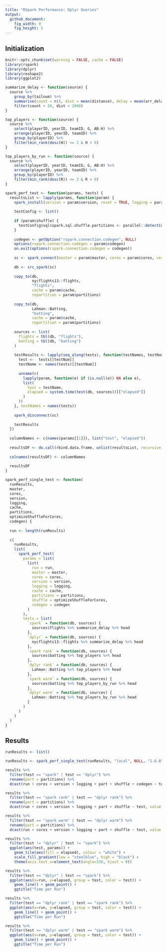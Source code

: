 ```yaml
---
title: "RSpark Performance: Dplyr Queries"
output:
  github_document:
    fig_width: 9
    fig_height: 5
---
```


## Initialization

```r
knitr::opts_chunk$set(warning = FALSE, cache = FALSE)
library(rspark)
library(dplyr)
library(reshape2)
library(ggplot2)
```

```r
summarize_delay <- function(source) {
  source %>%
    group_by(tailnum) %>%
    summarise(count = n(), dist = mean(distance), delay = mean(arr_delay)) %>%
    filter(count > 20, dist < 2000)
}

top_players <- function(source) {
  source %>%
    select(playerID, yearID, teamID, G, AB:H) %>%
    arrange(playerID, yearID, teamID) %>%
    group_by(playerID) %>%
    filter(min_rank(desc(H)) <= 2 & H > 0)
}

top_players_by_run <- function(source) {
  source %>%
    select(playerID, yearID, teamID, G, AB:H) %>%
    arrange(playerID, yearID, teamID) %>%
    group_by(playerID) %>%
    filter(min_rank(desc(R)) <= 2 & R > 0)
}
```

```r
spark_perf_test <- function(params, tests) {
  resultsList <- lapply(params, function(param) {
    spark_install(version = param$version, reset = TRUE, logging = param$logging)
    
    testConfig <- list()
    
    if (param$shuffle) {
      testConfig$sql$spark.sql.shuffle.partitions <- parallel::detectCores()
    }
    
    codegen <- getOption("rspark.connection.codegen", NULL)
    options(rspark.connection.codegen = param$codegen)
    on.exit(options(rspark.connection.codegen = codegen))
    
    sc <- spark_connect(master = param$master, cores = param$cores, version = param$version, config = testConfig)
    
    db <- src_spark(sc)
    
    copy_to(db,
            nycflights13::flights,
            "flights",
            cache = param$cache,
            repartition = param$partitions)
    
    copy_to(db,
            Lahman::Batting,
            "batting",
            cache = param$cache,
            repartition = param$partitions)
    
    sources <- list(
      flights = tbl(db, "flights"),
      batting = tbl(db, "batting")
    )
    
    testResults <- lapply(seq_along(tests), function(testNames, testNum) {
      test <-  tests[[testNum]]
      testName <- names(tests)[[testNum]]
      
      unname(c(
        lapply(param, function(e) if (is.null(e)) NA else e),
        list(
          test = testName,
          elapsed = system.time(test(db, sources))[["elapsed"]]
        )
      ))
    }, testNames = names(tests))
    
    spark_disconnect(sc)
    
    testResults
  })
  
  columnNames <- c(names(params[[1]]), list("test", "elapsed"))
  
  resultsDF <- do.call(rbind.data.frame, unlist(resultsList, recursive = FALSE))
  
  colnames(resultsDF) <- columnNames
  
  resultsDF
}
```

```r
spark_perf_single_test <- function(
  runResults,
  master,
  cores,
  version,
  logging,
  cache,
  partitions,
  optimizeShuffleForCores,
  codegen) {
  
  run <- length(runResults)
  
  c(
    runResults,
    list(
      spark_perf_test(
        params = list(
          list(
            run = run,
            master = master,
            cores = cores,
            version = version,
            logging = logging,
            cache = cache,
            partitions = partitions,
            shuffle = optimizeShuffleForCores,
            codegen = codegen
          )
        ),
        tests = list(
          `spark` = function(db, sources) {
            sources$flights %>% summarize_delay %>% head
          },
          `dplyr` = function(db, sources) {
            nycflights13::flights %>% summarize_delay %>% head
          },
          `spark rank` = function(db, sources) {
            sources$batting %>% top_players %>% head
          },
          `dplyr rank` = function(db, sources) {
            Lahman::Batting %>% top_players %>% head
          },
          `spark warm` = function(db, sources) {
            sources$batting %>% top_players_by_run %>% head
          },
          `dplyr warm` = function(db, sources) {
            Lahman::Batting %>% top_players_by_run %>% head
          }
        )
      )
    )
  )
}
```

## Results

```r
runResults <- list()

runResults <- spark_perf_single_test(runResults, "local", NULL, "1.6.0", "INFO", FALSE, 0, FALSE, FALSE)

```

```r
results %>%
  filter(test == "spark" | test == "dplyr") %>%
  rename(part = partitions) %>%
  dcast(run + cores + version + logging + part + shuffle + codegen ~ test, value.var = "elapsed")
```

```r
results %>%
  filter(test == "spark rank" | test == "dplyr rank") %>%
  rename(part = partitions) %>%
  dcast(run + cores + version + logging + part + shuffle ~ test, value.var = "elapsed")
```

```r
results %>%
  filter(test == "spark warm" | test == "dplyr warm") %>%
  rename(part = partitions) %>%
  dcast(run + cores + version + logging + part + shuffle ~ test, value.var = "elapsed")
```

```r
results %>%
  filter(test != "dplyr" | test != "spark") %>%
  ggplot(aes(test, params)) + 
    geom_tile(aes(fill = elapsed), colour = "white") +
    scale_fill_gradient(low = "steelblue", high = "black") +
    theme(axis.text.x=element_text(angle=330, hjust = 0))
```

```r
results %>%
  filter(test == "dplyr" | test == "spark") %>%
  ggplot(aes(x=run, y=elapsed, group = test, color = test)) + 
    geom_line() + geom_point() +
    ggtitle("Time per Run")
```

```r
results %>%
  filter(test == "dplyr rank" | test == "spark rank") %>%
  ggplot(aes(x=run, y=elapsed, group = test, color = test)) + 
    geom_line() + geom_point() +
    ggtitle("Time per Run")
```

```r
results %>%
  filter(test == "dplyr warm" | test == "spark warm") %>%
  ggplot(aes(x=run, y=elapsed, group = test, color = test)) + 
    geom_line() + geom_point() +
    ggtitle("Time per Run")
```
